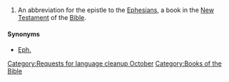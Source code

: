 {{nolanguage/box}}
[[Category:Requests for language cleanup October]]
==={{abbreviation}}===
{{infl|en|abbreviation}}
# {{biblical}} An abbreviation for the epistle to the [[Ephesians]], a book in the [[New Testament]] of the [[Bible]].
====Synonyms====
*[[Eph.]]
[[Category:Books of the Bible]]